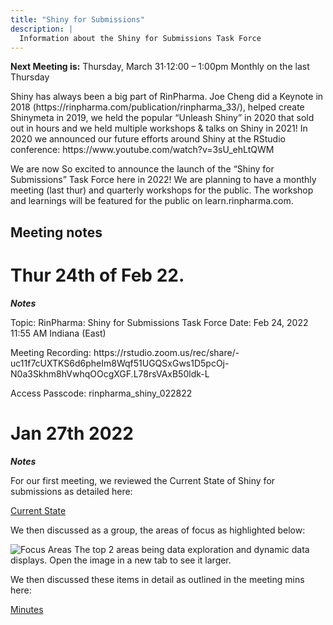 ```yaml
---
title: "Shiny for Submissions"
description: |
  Information about the Shiny for Submissions Task Force
---
```


**Next Meeting is:** Thursday, March 31⋅12:00 – 1:00pm Monthly on the last Thursday

Shiny has always been a big part of RinPharma. Joe Cheng did a Keynote in 2018 (https://rinpharma.com/publication/rinpharma_33/), helped create Shinymeta in 2019, we held the popular "Unleash Shiny" in 2020 that sold out in hours and we held multiple workshops & talks on Shiny in 2021! In 2020 we announced our future efforts around Shiny at the RStudio conference: https://www.youtube.com/watch?v=3sU_ehLtQWM

We are now So excited to announce the launch of the "Shiny for Submissions" Task Force here in 2022! We are planning to have a monthly meeting (last thur) and quarterly workshops for the public. The workshop and learnings will be featured for the public on learn.rinpharma.com.

## Meeting notes

# Thur 24th of Feb 22.

_**Notes**_

Topic: RinPharma: Shiny for Submissions Task Force
Date: Feb 24, 2022 11:55 AM Indiana (East)

Meeting Recording:
https://rstudio.zoom.us/rec/share/-uc11f7cUXTKS6d6pheIm8Wqf51UGQSxGws1D5pcOj-N0a3Skhm8hVwhqOOcgXGF.L78rsVAxB50ldk-L

Access Passcode: rinpharma_shiny_022822

# Jan 27th 2022

_**Notes**_

For our first meeting, we reviewed the Current State of Shiny for submissions as detailed here:

[Current State](https://docs.google.com/document/d/1Koi0K_2P5Y827eAc2HzhYGWTE4Ws60t2iTFwVxUBkWU/edit?usp=sharing)

We then discussed as a group, the areas of focus as highlighted below:

![Focus Areas](images/focus.png)
The top 2 areas being data exploration and dynamic data displays. Open the image in a new tab to see it larger.

We then discussed these items in detail as outlined in the meeting mins here:

[Minutes](https://docs.google.com/document/d/17hInpK3B9dckXvf9wCNANl31chBmZ_TGwDOlkuzHfTE/edit?usp=sharing)


